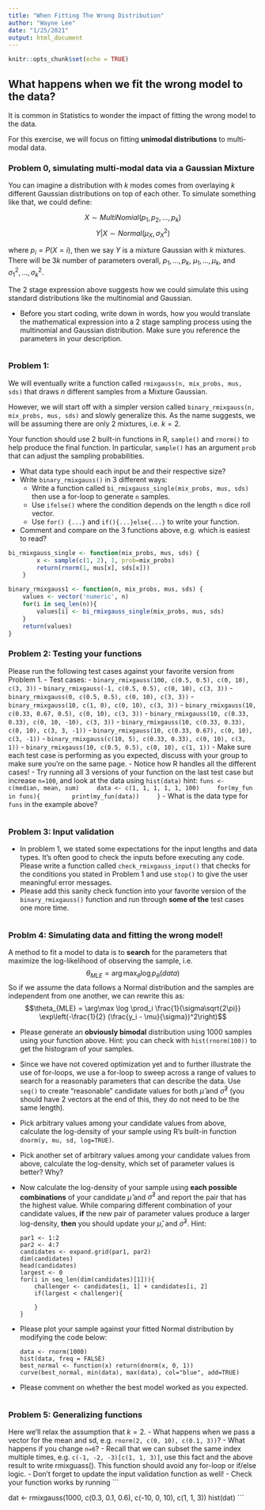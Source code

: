 ---
title: "When Fitting The Wrong Distribution"
author: "Wayne Lee"
date: "1/25/2021"
output: html_document
---

```{r setup, include=FALSE}
knitr::opts_chunk$set(echo = TRUE)
```

## What happens when we fit the wrong model to the data?
It is common in Statistics to wonder the impact of fitting the wrong model to the data.

For this exercise, we will focus on fitting **unimodal distributions** to multi-modal data.

### Problem 0, simulating multi-modal data via a Gaussian Mixture

You can imagine a distribution with $k$ modes comes from overlaying $k$ different Gaussian distributions on top of each other. To simulate something like that, we could define:

$$X \sim MultiNomial(p_1, p_2, \dots, p_k)$$
$$Y|X \sim Normal(\mu_{X}, \sigma^2_{X})$$

where $p_i = P(X=i)$, then we say $Y$ is a mixture Gaussian with $k$ mixtures. There will be $3k$ number of parameters overall, $p_1, \dots, p_k$, $\mu_1, \dots, \mu_k$, and $\sigma^2_1, \dots, \sigma^2_k$.

The 2 stage expression above suggests how we could simulate this using standard distributions like the multinomial and Gaussian.

- Before you start coding, write down in words, how you would translate the mathematical expression into a 2 stage sampling process using the multinomial and Gaussian distribution. Make sure you reference the parameters in your description.

```{r}


```

### Problem 1:

We will eventually write a function called `rmixgauss(n, mix_probs, mus, sds)` that draws $n$ different samples from a Mixture Gaussian.

However, we will start off with a simpler version called `binary_rmixgauss(n, mix_probs, mus, sds)` and slowly generalize this. As the name suggests, we will be assuming there are only 2 mixtures, i.e. $k = 2$.

Your function should use 2 built-in functions in R, `sample()` and `rnorm()` to help produce the final function. In particular, `sample()` has an argument `prob` that can adjust the sampling probabilities.

- What data type should each input be and their respective size?
- Write `binary_rmixgauss()` in 3 different ways:
  - Write a function called `bi_rmixgauss_single(mix_probs, mus, sds)` then use a for-loop to generate `n` samples.
  - Use `ifelse()` where the condition depends on the length `n` dice roll vector.
  - Use `for() {...}` and `if(){...}else{...}` to write your function.
- Comment and compare on the 3 functions above, e.g. which is easiest to read?

```{r}
bi_rmixgauss_single <- function(mix_probs, mus, sds) {
        x <- sample(c(1, 2), 1, prob=mix_probs)
        return(rnorm(1, mus[x], sds[x]))
    }

binary_rmixgauss1 <- function(n, mix_probs, mus, sds) {    
    values <- vector('numeric', n)
    for(i in seq_len(n)){
        values[i] <- bi_rmixgauss_single(mix_probs, mus, sds)
    }
    return(values)
}

```

### Problem 2: Testing your functions

Please run the following test cases against your favorite version from Problem 1.
  - Test cases:
    - `binary_rmixgauss(100, c(0.5, 0.5), c(0, 10), c(3, 3))`
    - `binary_rmixgauss(-1, c(0.5, 0.5), c(0, 10), c(3, 3))`
    - `binary_rmixgauss(0, c(0.5, 0.5), c(0, 10), c(3, 3))`
    - `binary_rmixgauss(10, c(1, 0), c(0, 10), c(3, 3))`
    - `binary_rmixgauss(10, c(0.33, 0.67, 0.5), c(0, 10), c(3, 3))`
    - `binary_rmixgauss(10, c(0.33, 0.33), c(0, 10, -10), c(3, 3))`
    - `binary_rmixgauss(10, c(0.33, 0.33), c(0, 10), c(3, 3, -1))`
    - `binary_rmixgauss(10, c(0.33, 0.67), c(0, 10), c(3, -1))`
    - `binary_rmixgauss(c(10, 5), c(0.33, 0.33), c(0, 10), c(3, 1))`
    - `binary_rmixgauss(10, c(0.5, 0.5), c(0, 10), c(1, 1))`
  - Make sure each test case is performing as you expected, discuss with your group to make sure you're on the same page.
    - Notice how R handles all the different cases!
  - Try running all 3 versions of your function on the last test case but increase `n=100`, and look at the data using `hist(data)`
    hint:
    ```
    funs <- c(median, mean, sum)
    data <- c(1, 1, 1, 1, 1, 100)
    for(my_fun in funs){
        print(my_fun(data))
    }
    ```
  - What is the data type for `funs` in the example above?
  
  
```{r}

```

### Problem 3: Input validation

- In problem 1, we stated some expectations for the input lengths and data types. It's often good to check the inputs before executing any code. Please write a function called `check_rmixgauss_input()` that checks for the conditions you stated in Problem 1 and use `stop()` to give the user meaningful error messages.
- Please add this sanity check function into your favorite version of the `binary_rmixgauss()` function and run through **some of the** test cases one more time.

```{r}
```


### Problm 4: Simulating data and fitting the wrong model!
A method to fit a model to data is to **search** for the parameters that maximize the log-likelihood of observing the sample, i.e.
  $$\theta_{MLE} = \arg\max_{\theta} \log p_{\theta}(data)$$
  So if we assume the data follows a Normal distribution and the samples are independent from one another, we can rewrite this as:
  $$\theta_{MLE} = \arg\max \log \prod_i \frac{1}{\sigma\sqrt{2\pi}} \exp\left(-\frac{1}{2} (\frac{y_i - \mu}{\sigma})^2\right)$$

- Please generate an **obviously bimodal** distribution using 1000 samples using your function above. Hint: you can check with `hist(rnorm(100))` to get the histogram of your samples.
- Since we have not covered optimization yet and to further illustrate the use of for-loops, we use a for-loop to sweep across a range of values to search for a reasonably parameters that can describe the data. Use `seq()` to create "reasonable" candidate values for both $\hat{\mu}$ and $\hat{\sigma}^2$ (you should have 2 vectors at the end of this, they do not need to be the same length).
- Pick arbitrary values among your candidate values from above, calculate the log-density of your sample using R's built-in function `dnorm(y, mu, sd, log=TRUE)`.
- Pick another set of arbitrary values among your candidate values from above, calculate the log-density, which set of parameter values is better? Why?
- Now calculate the log-density of your sample using **each possible combinations** of your candidate $\hat{\mu}$ and $\hat{\sigma}^2$ and report the pair that has the highest value. While comparing different combination of your candidate values, **if** the new pair of parameter values produce a larger log-density, **then** you should update your $\hat{\mu}$, and $\hat{\sigma}^2$. Hint:
  ```
  par1 <- 1:2
  par2 <- 4:7
  candidates <- expand.grid(par1, par2)
  dim(candidates)
  head(candidates)
  largest <- 0
  for(i in seq_len(dim(candidates)[1])){
      challenger <- candidates[i, 1] + candidates[i, 2]
      if(largest < challenger){
          
      }
  }
  ```  
- Please plot your sample against your fitted Normal distribution by modifying the code below:
  ```
  data <- rnorm(1000)
  hist(data, freq = FALSE)
  best_normal <- function(x) return(dnorm(x, 0, 1))
  curve(best_normal, min(data), max(data), col="blue", add=TRUE)
  ```
- Please comment on whether the best model worked as you expected.

```{r}

```


### Problem 5: Generalizing functions

Here we'll relax the assumption that $k=2$.
- What happens when we pass a vector for the mean and sd, e.g. `rnorm(2, c(0, 10), c(0.1, 3))`?
  - What happens if you change `n=6`?
- Recall that we can subset the same index multiple times, e.g. `c(-1, -2, -3)[c(1, 1, 3)]`, use this fact and the above result to write rmixguass(). This function should avoid any for-loop or if/else logic.
  - Don't forget to update the input validation function as well!
- Check your function works by running
  ```
  
  dat <- rmixgauss(1000,
                   c(0.3, 0.1, 0.6),
                   c(-10, 0, 10),
                   c(1, 1, 3))
  hist(dat)
  ```